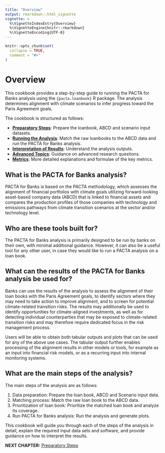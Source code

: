 ```yaml
---
title: "Overview"
output: rmarkdown::html_vignette
vignette: >
  %\VignetteIndexEntry{Overview}
  %\VignetteEngine{knitr::rmarkdown}
  %\VignetteEncoding{UTF-8}
---
```


```r
knitr::opts_chunk$set(
  collapse = TRUE,
  comment = "#>"
)
```

# Overview

This cookbook provides a step-by-step guide to running the PACTA for Banks analysis using the `{pacta.loanbook}` R package. The analysis determines alignment with climate scenarios to infer progress toward the Paris Agreement goals.

The cookbook is structured as follows:

- **[Preparatory Steps](cookbook_preparatory_steps.html)**: Prepare the loanbook, ABCD and scenario input datasets.
- **[Running the Analysis](cookbook_running_the_analysis.html)**: Match the raw loanbooks to the ABCD data and run the PACTA for Banks analysis.
- **[Interpretation of Results](cookbook_interpretation.html)**: Understand the analysis outputs.
- **[Advanced Topics](cookbook_advanced_use_cases.html)**: Guidance on advanced research questions.
- **[Metrics](cookbook_metrics.html)**: More detailed explanations and formulae of the key metrics.

## What is the PACTA for Banks analysis?

PACTA for Banks is based on the PACTA methodology, which assesses the alignment of financial portfolios with climate goals utilizing forward-looking asset-based company data (ABCD) that is linked to financial assets and compares the production profiles of those companies with technology and emissions pathways from climate transition scenarios at the sector and/or technology level.

## Who are these tools built for?

The PACTA for Banks analysis is primarily designed to be run by banks on their own, with minimal additional guidance. However, it can also be a useful tool for any other user, in case they would like to run a PACTA analysis on a loan book.

## What can the results of the PACTA for Banks analysis be used for?

Banks can use the results of the analysis to assess the alignment of their loan books with the Paris Agreement goals, to identify sectors where they may need to take action to improve alignment, and to screen for potential climate-related transition risks. The results may additionally be used to identify opportunities for climate-aligned investments, as well as for detecting individual counterparties that may be exposed to climate-related transition risks and may therefore require dedicated focus in the risk management process.

Users will be able to obtain both tabular outputs and plots that can be used for any of the above use cases. The tabular output further enables processing of the alignment results in other models or tools, for example as an input into financial risk models, or as a recurring input into internal monitoring systems.

## What are the main steps of the analysis?

The main steps of the analysis are as follows:

1. Data preparation: Prepare the loan book, ABCD and Scenario input data.
2. Matching process: Match the raw loan book to the ABCD data.
3. Prioritization of loan book: Prioritize the matched loan book and analyze its coverage.
4. Run PACTA for Banks analysis: Run the analysis and generate plots.

This cookbook will guide you through each of the steps of the analysis in detail, explain the required input data sets and software, and provide guidance on how to interpret the results.

**NEXT CHAPTER:** [Preparatory Steps](cookbook_preparatory_steps.html)
